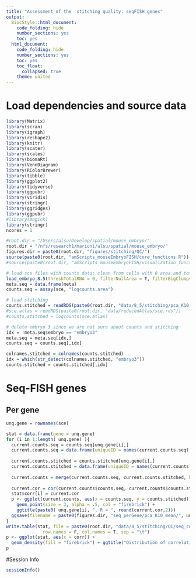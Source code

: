 ```yaml
---
title: "Assessment of the  stitching quality: seqFISH genes"
output:
  BiocStyle::html_document:
    code_folding: hide
    number_sections: yes
    toc: yes  
  html_document:
    code_folding: hide
    number_sections: yes
    toc: yes
    toc_float:
      collapsed: true
    theme: united
---
```



# Load dependencies and source data

```r

library(Matrix)
library(scran)
library(igraph)
library(reshape2)
library(knitr)
library(scater)
library(scales)
library(biomaRt)
library(VennDiagram)
library(RColorBrewer)
library(tibble)
library(ggplot2)
library(tidyverse)
library(ggpubr)
library(viridis)
library(stringr)
library(ggridges)
library(ggpubr)
#library(magick)
library(stringr)
ncores = 1

#root.dir = "/Users/alsu/Develop/spatial/mouse_embryo/"
root.dir = "/nfs/research1/marioni/alsu/spatial/mouse_embryo/"
figures.dir = paste0(root.dir, "figures/stitching/QC/")
source(paste0(root.dir, "amScripts_mouseEmbryoFISH/core_functions.R"))
#source(paste0(root.dir, "amScripts_mouseEmbryoFISH/visualization_functions.R"))

# load sce files with counts data; clean from cells with 0 area and total # mRNA < user's threshold 
load_embryo_8.5(threshTotalRNA = 0, filterNullArea = T, filterBigClumps = T, dir = "cluster")
meta.seq = data.frame(meta)
counts.seq = assay(sce, "logcounts.area")

# load stitching
counts.stitched = readRDS(paste0(root.dir, "data/8_5/stitching/pca_K10_mean.rds"))
#sce.atlas = readRDS(paste0(root.dir, "data/reducedAtlas/sce.rds"))
#counts.stitched = logcounts(sce.atlas)

# delete embryo 3 since we are not sure about counts and stitching
idx = !meta.seq$embryo == "embryo3"
meta.seq = meta.seq[idx,]
counts.seq = counts.seq[,idx]

colnames.stitched = colnames(counts.stitched)
idx = which(str_detect(colnames.stitched, "embryo3"))
counts.stitched = counts.stitched[,idx]

```


# Seq-FISH genes

## Per gene

```r

unq.gene = rownames(sce)

stat = data.frame(gene = unq.gene)
for (i in 1:length( unq.gene) ){
  current.counts.seq = counts.seq[unq.gene[i],]
  current.counts.seq = data.frame(uniqueID = names(current.counts.seq), counts.seq = current.counts.seq)
  
  current.counts.stitched = counts.stitched[unq.gene[i],]
  current.counts.stitched = data.frame(uniqueID = names(current.counts.stitched), counts.stitched = current.counts.stitched)
  
  current.counts = merge(current.counts.seq, current.counts.stitched, by = "uniqueID", all.x = F, all.y = F)
  
  current.cor = cor(current.counts$counts.seq, current.counts$counts.stitched, method = "pearson")
  stat$corr[i] = current.cor
  p <- ggplot(current.counts, aes(x = counts.seq, y = counts.stitched)) + 
    geom_point(size = 3, alpha = .5, col = "firebrick") +
    ggtitle(paste0( unq.gene[i], ", R = ", round(current.cor,2)))
  ggsave(filename = paste0(figures.dir, "seq_perGene/pca_K10_mean/", unq.gene[i], ".png"), plot = p, width = 20, height = 15)
}
write.table(stat, file = paste0(root.dir, "data/8_5/stitching/QC/seq_corr_pca_K10_mean.tab"),
              row.names = F, col.names = T, sep = "\t") 
p <- ggplot(stat, aes(x = corr)) + 
  geom_density(fill = "firebrick") + ggtitle("Distribution of correlations")
p

```





#Session Info

```r
sessionInfo()
```
